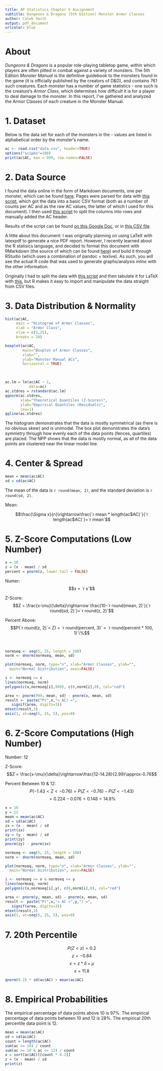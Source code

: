 ```yaml
---
title: AP Statistics Chapter 5 Assignment
subtitle: Dungeons & Dragons (5th Edition) Monster Armor Classes
author: Caleb Smith
output: pdf_document
urlcolor: blue
---
```


# About

*Dungeons & Dragons* is a popular role-playing tabletop game, within which players are often pitted in combat against a variety of monsters. The 5th Edition *Monster Manual* is the definitive guidebook to the monsters found in the game (it is officially published by the creators of D&D), and contains 761 such creatures. Each monster has a number of game statistics - one such is the creature's *Armor Class*, which determines how difficult it is for a player to deal damage to the monster. In this report, I've gathered and analyzed the Armor Classes of each creature in the Monster Manual. 

# 1. Dataset

Below is the data set for each of the monsters in the \textit{Monster Manual} - values are listed in alphabetical order by the monster's name.

```r
ac <- read.csv("data.csv", header=TRUE)
options("scipen"=100)
print(ac$AC, max = 999, row.names=FALSE)
```

# 2. Data Source

I found the data online in the form of Markdown documents, one per monster, which can be found [here](https://github.com/karagenit/bestiary/tree/master/_posts). Pages were parsed for data with [this script](https://github.com/karagenit/dnd-ac/blob/master/script.rb), which got the data into a basic CSV format (both as a number of counts per AC and as the raw AC values, the latter of which I used for this document). I then used [this script](https://github.com/karagenit/dnd-stats/blob/master/colsplit.sh) to split the columns into rows and manually added the AC header. 

Results of the script can be found [on this Google Doc](https://docs.google.com/spreadsheets/d/1GczVGTTNPxHVgNRFSQclzjwKyO30wLdCg6uDStq-raQ/edit?usp=sharing), or in [this CSV file](https://github.com/karagenit/dnd-stats/blob/master/data.csv).

A little about this document: I was originally planning on using LaTeX with latexpdf to generate a nice PDF report. However, I recently learned about the R statisics language, and decided to format this document with RMarkdown (the source of which can be found [here](https://github.com/karagenit/dnd-stats/blob/master/dnd.rmd)) and build it through RStudio (which uses a combination of pandoc + texlive). As such, you will see the actual R code that was used to generate graphs/analysis *inline* with the other information.

Originally I had to split the data with [this script](https://github.com/karagenit/csv-split/blob/master/script.rb) and then tabulate it for LaTeX with [this](https://github.com/karagenit/csv-latex-table/blob/master/script.sh), but R makes it easy to import and manipulate the data straight from CSV files.

# 3. Data Distribution & Normality

```r
hist(ac$AC,
     main = "Histogram of Armor Classes",
     xlab = "Armor Class",
     xlim = c(5,25),
     breaks = 20)
```

```r
boxplot(ac$AC,
        main="Boxplot of Armor Classes",
        xlab="",
        ylab="Monster Manual ACs",
        horizontal = TRUE)
```

&nbsp;

```r
ac.lm = lm(ac$AC ~ 1,
           data=ac)
ac.stdres = rstandard(ac.lm)
qqnorm(ac.stdres,
       xlab="Theoretical Quantiles (Z-Scores)",
       ylab="Empirical Quantiles (Residuals)",
       cex=1)
qqline(ac.stdres)
```

The histogram demonstrates that the data is mostly symmetrical (as there is no obvious skew) and is unimodal. The box plot demonstrates the data's symmetry through how evenly each of the data points (fences, quartiles) are placed. The NPP shows that the data is mostly normal, as all of the data points are clustered near the linear model line. 

# 4. Center & Spread

```r
mean = mean(ac$AC)
sd = sd(ac$AC)
```

The mean of the data is `r round(mean, 2)`, and the standard deviation is `r round(sd, 2)`.

Mean:

$$\frac{\Sigma x}{n}\rightarrow\frac{`r mean * length(ac$AC)`}{`r length(ac$AC)`}=`r mean`$$

# 5. Z-Score Computations (Low Number)

```r
x = 10
z = (x - mean) / sd
percent = pnorm(z, lower.tail = FALSE)
```

Numer: $$x = `r x`$$

Z-Score: $$Z = \frac{x-\mu}{\delta}\rightarrow
\frac{10-`r round(mean, 2)`}{`r round(sd, 2)`}=`r round(z, 2)`$$

Percent Above: $$P(`r round(z, 2)`< Z) = `r round(percent, 3)` = `r round(percent * 100, 1)`\%$$

&nbsp;

```r
normseq <- seq(5, 25, length = 100)
norm <- dnorm(normseq, mean, sd)

plot(normseq, norm, type="n", xlab="Armor Classes", ylab="",
  main="Normal Distribution", axes=FALSE)

i <- normseq >= x
lines(normseq, norm)
polygon(c(x,normseq[i],999), c(0,norm[i],0), col="red")

area <- pnorm(999, mean, sd) - pnorm(x, mean, sd)
result <- paste("P(",x,"< AC) =",
   signif(area, digits=3))
mtext(result,3)
axis(1, at=seq(5, 25, 5), pos=0)
```

# 6. Z-Score Computations (High Number)

Number: 12

Z-Score: $$Z = \frac{x-\mu}{\delta}\rightarrow\frac{12-14.28}{2.99}\approx-0.76$$

Percent Between 10 & 12:  
$$P(-1.43 < Z < -0.76) = P(Z < -0.76) - P(Z < -1.43)$$
$$=  0.224 - 0.076 = 0.148 = 14.8\%$$

```r
x = 10
y = 12
mean = mean(ac$AC)
sd = sd(ac$AC)
zx = (x - mean) / sd
print(zx)
zy = (y - mean) / sd
print(zy)
pnorm(zy) - pnorm(zx)

normseq <- seq(5, 25, length = 100)
norm <- dnorm(normseq, mean, sd)

plot(normseq, norm, type="n", xlab="Armor Classes", ylab="",
  main="Normal Distribution", axes=FALSE)

i <- normseq >= x & normseq <= y
lines(normseq, norm)
polygon(c(x,normseq[i],y), c(0,norm[i],0), col="red")

area <- pnorm(y, mean, sd) - pnorm(x, mean, sd)
result <- paste("P(",x,"< AC <",y,") =",
   signif(area, digits=3))
mtext(result,3)
axis(1, at=seq(5, 25, 5), pos=0)
```

# 7. 20th Percentile

$$P(Z < z) = 0.2$$
$$z = -0.84$$
$$x = z * \delta + \mu$$
$$x = 11.8$$
```r
qnorm(0.2) * sd(ac$AC) + mean(ac$AC)
```

# 8. Empirical Probabilities

The empirical percentage of data points above 10 is 97%. The empirical percentage of data points between 10 and 12 is 28%. The empirical 20th percentile data point is 12. 

```r
mean = mean(ac$AC)
sd = sd(ac$AC)
count = length(ac$AC)
sum(ac >= 10) / count
sum(ac >= 10 & ac <= 12) / count
x = sort(ac$AC)[[count * 0.2]]
z = (x - mean) / sd
print(z)
```



